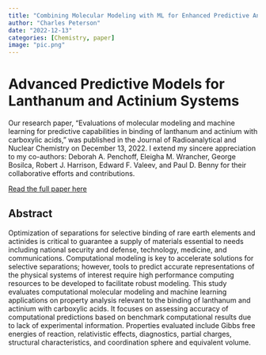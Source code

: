 ```yaml
---
title: "Combining Molecular Modeling with ML for Enhanced Predictive Analysis"
author: "Charles Peterson"
date: "2022-12-13"
categories: [Chemistry, paper]
image: "pic.png"
---
```


# Advanced Predictive Models for Lanthanum and Actinium Systems

Our research paper, "Evaluations of molecular modeling and machine learning for predictive capabilities in binding of lanthanum and actinium with carboxylic acids," was published in the Journal of Radioanalytical and Nuclear Chemistry on December 13, 2022. I extend my sincere appreciation to my co-authors: Deborah A. Penchoff, Eleigha M. Wrancher, George Bosilca, Robert J. Harrison, Edward F. Valeev, and Paul D. Benny for their collaborative efforts and contributions.

[Read the full paper here](https://doi.org/10.1007/s10967-022-08620-7)

## Abstract

Optimization of separations for selective binding of rare earth elements and actinides is critical to guarantee a supply of materials essential to needs including national security and defense, technology, medicine, and communications. Computational modeling is key to accelerate solutions for selective separations; however, tools to predict accurate representations of the physical systems of interest require high performance computing resources to be developed to facilitate robust modeling. This study evaluates computational molecular modeling and machine learning applications on property analysis relevant to the binding of lanthanum and actinium with carboxylic acids. It focuses on assessing accuracy of computational predictions based on benchmark computational results due to lack of experimental information. Properties evaluated include Gibbs free energies of reaction, relativistic effects, diagnostics, partial charges, structural characteristics, and coordination sphere and equivalent volume.